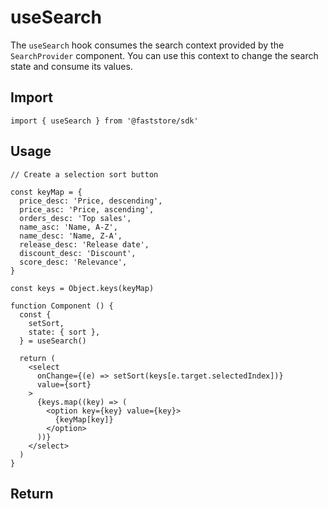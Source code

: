 
# useSearch

The `useSearch` hook consumes the search context provided by the `SearchProvider` component. You can use this context to change the search state and consume its values.

## Import

```tsx
import { useSearch } from '@faststore/sdk'
```

## Usage

```tsx
// Create a selection sort button

const keyMap = {
  price_desc: 'Price, descending',
  price_asc: 'Price, ascending',
  orders_desc: 'Top sales',
  name_asc: 'Name, A-Z',
  name_desc: 'Name, Z-A',
  release_desc: 'Release date',
  discount_desc: 'Discount',
  score_desc: 'Relevance',
}

const keys = Object.keys(keyMap)

function Component () {
  const {
    setSort,
    state: { sort },
  } = useSearch()

  return (
    <select
      onChange={(e) => setSort(keys[e.target.selectedIndex])}
      value={sort}
    >
      {keys.map((key) => (
        <option key={key} value={key}>
          {keyMap[key]}
        </option>
      ))}
    </select>
  )
}
```

## Return

<PropsComponent
    name="itemsPerPage"
    type="number"
    description="Number of items per page."
/>

<PropsComponent
    name="state"
    type="SearchState"
    description="Current state of the search represented by the selected facets, sort option, and URL path."
/>

<PropsComponent
    name="setSort"
    type="(sort: SearchSort) => void"
    description="Sets the sorting criteria of the search results."
/>

<PropsComponent
    name="setTerm"
    type="(term: string | null) => void"
    description="Sets the full-text term."
/>

<PropsComponent
    name="setPage"
    type="(page: number) => void"
    description="Sets the current page on search pagination."
/>

<PropsComponent
    name="setFacet"
    type="(facet: Facet, unique?: boolean) => void"
    description="Selects a specific facet."
/>

<PropsComponent
  name="removeFacet"
  type="(facet: Facet) => void"
  description="Removes a specific facet."
/>

<PropsComponent
  name="toggleFacet"
  type="(facet: Facet) => void"
  description="Replaces a specific facet."
/>

<PropsComponent
  name="toggleFacets"
  type="(facets: Facet[]) => void"
  description="Toggles a specific facet."
/>

<PropsComponent
  name="addPrevPage"
  type="() => void"
  description="Prepends a page to the infinite scroll pagination."
/>

<PropsComponent
  name="addNextPage"
  type="() => void"
  description="Appends a page to the infinite scroll pagination."
/>
